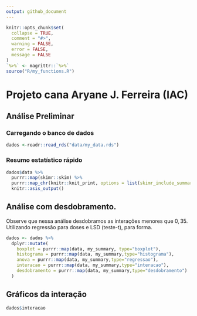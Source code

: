 ```yaml
---
output: github_document
---
```


<!-- README.md is generated from README.Rmd. Please edit that file -->

```r
knitr::opts_chunk$set(
  collapse = TRUE,
  comment = "#>",
  warning = FALSE,
  error = FALSE,
  message = FALSE
)
`%>%` <- magrittr::`%>%`
source("R/my_functions.R")
```

# Projeto cana Aryane J. Ferreira (IAC)

## Análise Preliminar

### Carregando o banco de dados
```r
dados <-readr::read_rds("data/my_data.rds")
```

### Resumo estatístico rápido
```r
dados$data %>% 
  purrr::map(skimr::skim) %>%
  purrr::map_chr(knitr::knit_print, options = list(skimr_include_summary = FALSE)) %>%
  knitr::asis_output()
```

## Análise com desdobramento.

Observe que nessa análise desdobramos as  interações menores que $0,35$. Utilizando regressão para doses e LSD (teste-t), para forma.

```r
dados <- dados %>% 
  dplyr::mutate(
    boxplot = purrr::map(data, my_summary, type="boxplot"),
    histograma = purrr::map(data, my_summary,type="histograma"),
    anova = purrr::map(data, my_summary,type="regressao"),
    interacao = purrr::map(data, my_summary,type="interacao"),
    desdobramento = purrr::map(data, my_summary,type="desdobramento")
  )
```

## Gráficos da interação

```r
dados$interacao
```




